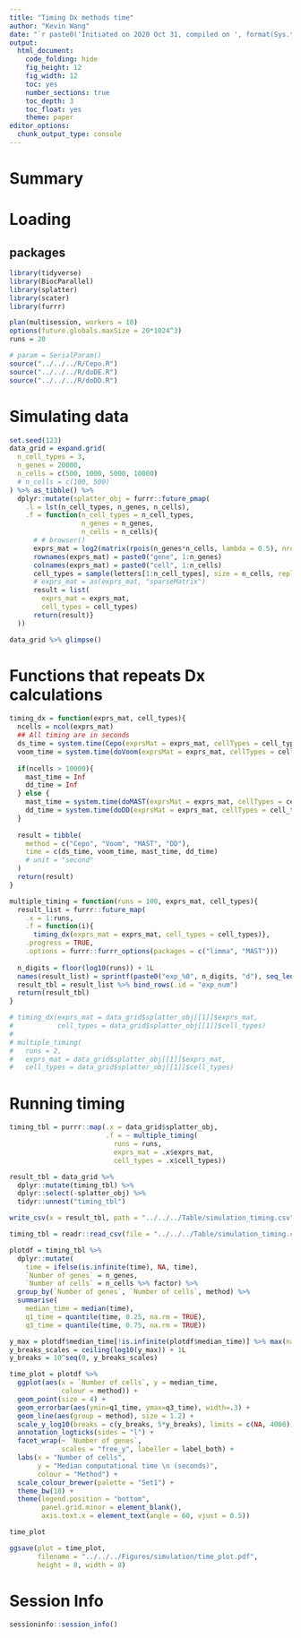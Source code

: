 ```yaml
---
title: "Timing Dx methods time"
author: "Kevin Wang"
date: "`r paste0('Initiated on 2020 Oct 31, compiled on ', format(Sys.time(), '%Y %b %d'))`"
output:
  html_document:
    code_folding: hide
    fig_height: 12
    fig_width: 12
    toc: yes
    number_sections: true
    toc_depth: 3
    toc_float: yes
    theme: paper
editor_options: 
  chunk_output_type: console
---
```


# Summary

# Loading 

## packages
```r
library(tidyverse)
library(BiocParallel)
library(splatter)
library(scater)
library(furrr)

plan(multisession, workers = 10)
options(future.globals.maxSize = 20*1024^3)
runs = 20

# param = SerialParam()
source("../../../R/Cepo.R")
source("../../../R/doDE.R")
source("../../../R/doDD.R")
```

# Simulating data

```r
set.seed(123)
data_grid = expand.grid(
  n_cell_types = 3, 
  n_genes = 20000,
  n_cells = c(500, 1000, 5000, 10000)
  # n_cells = c(100, 500)
) %>% as_tibble() %>% 
  dplyr::mutate(splatter_obj = furrr::future_pmap(
    .l = lst(n_cell_types, n_genes, n_cells),
    .f = function(n_cell_types = n_cell_types, 
                  n_genes = n_genes, 
                  n_cells = n_cells){
      # # browser()
      exprs_mat = log2(matrix(rpois(n_genes*n_cells, lambda = 0.5), nrow = n_genes) + 1L)
      rownames(exprs_mat) = paste0("gene", 1:n_genes)
      colnames(exprs_mat) = paste0("cell", 1:n_cells)
      cell_types = sample(letters[1:n_cell_types], size = n_cells, replace = TRUE)
      # exprs_mat = as(exprs_mat, "sparseMatrix")
      result = list(
        exprs_mat = exprs_mat,
        cell_types = cell_types)
      return(result)}
  ))

data_grid %>% glimpse()
```

# Functions that repeats Dx calculations 
```r
timing_dx = function(exprs_mat, cell_types){
  ncells = ncol(exprs_mat)
  ## All timing are in seconds 
  ds_time = system.time(Cepo(exprsMat = exprs_mat, cellTypes = cell_types))[["elapsed"]]
  voom_time = system.time(doVoom(exprsMat = exprs_mat, cellTypes = cell_types))[["elapsed"]]
  
  if(ncells > 10000){
    mast_time = Inf
    dd_time = Inf
  } else {
    mast_time = system.time(doMAST(exprsMat = exprs_mat, cellTypes = cell_types))[["elapsed"]]
    dd_time = system.time(doDD(exprsMat = exprs_mat, cellTypes = cell_types))[["elapsed"]]
  }
  
  result = tibble(
    method = c("Cepo", "Voom", "MAST", "DD"),
    time = c(ds_time, voom_time, mast_time, dd_time)
    # unit = "second"
  )
  return(result)
}

multiple_timing = function(runs = 100, exprs_mat, cell_types){
  result_list = furrr::future_map(
    .x = 1:runs, 
    .f = function(i){
      timing_dx(exprs_mat = exprs_mat, cell_types = cell_types)}, 
    .progress = TRUE, 
    .options = furrr::furrr_options(packages = c("limma", "MAST")))
  
  n_digits = floor(log10(runs)) + 1L
  names(result_list) = sprintf(paste0("exp_%0", n_digits, "d"), seq_len(runs))
  result_tbl = result_list %>% bind_rows(.id = "exp_num")
  return(result_tbl)
}

# timing_dx(exprs_mat = data_grid$splatter_obj[[1]]$exprs_mat,
#           cell_types = data_grid$splatter_obj[[1]]$cell_types)
# 
# multiple_timing(
#   runs = 2,
#   exprs_mat = data_grid$splatter_obj[[1]]$exprs_mat,
#   cell_types = data_grid$splatter_obj[[1]]$cell_types)
```

# Running timing 
```r
timing_tbl = purrr::map(.x = data_grid$splatter_obj,
                        .f = ~ multiple_timing(
                          runs = runs, 
                          exprs_mat = .x$exprs_mat, 
                          cell_types = .x$cell_types))

result_tbl = data_grid %>% 
  dplyr::mutate(timing_tbl) %>% 
  dplyr::select(-splatter_obj) %>% 
  tidyr::unnest("timing_tbl")

write_csv(x = result_tbl, path = "../../../Table/simulation_timing.csv")
```

```r
timing_tbl = readr::read_csv(file = "../../../Table/simulation_timing.csv")

plotdf = timing_tbl %>% 
  dplyr::mutate(
    time = ifelse(is.infinite(time), NA, time),
    `Number of genes` = n_genes, 
    `Number of cells` = n_cells %>% factor) %>% 
  group_by(`Number of genes`, `Number of cells`, method) %>% 
  summarise(
    median_time = median(time),
    q1_time = quantile(time, 0.25, na.rm = TRUE),
    q3_time = quantile(time, 0.75, na.rm = TRUE))

y_max = plotdf$median_time[!is.infinite(plotdf$median_time)] %>% max(na.rm = TRUE)
y_breaks_scales = ceiling(log10(y_max)) + 1L
y_breaks = 10^seq(0, y_breaks_scales)

time_plot = plotdf %>% 
  ggplot(aes(x = `Number of cells`, y = median_time,
             colour = method)) +
  geom_point(size = 4) +
  geom_errorbar(aes(ymin=q1_time, ymax=q3_time), width=.3) +
  geom_line(aes(group = method), size = 1.2) +
  scale_y_log10(breaks = c(y_breaks, 5*y_breaks), limits = c(NA, 4000)) +
  annotation_logticks(sides = "l") +
  facet_wrap(~ `Number of genes`, 
             scales = "free_y", labeller = label_both) + 
  labs(x = "Number of cells", 
       y = "Median computational time \n (seconds)",
       colour = "Method") +
  scale_colour_brewer(palette = "Set1") +
  theme_bw(18) +
  theme(legend.position = "bottom", 
        panel.grid.minor = element_blank(), 
        axis.text.x = element_text(angle = 60, vjust = 0.5))

time_plot

ggsave(plot = time_plot, 
       filename = "../../../Figures/simulation/time_plot.pdf",
       height = 8, width = 8)
```


# Session Info
```r
sessioninfo::session_info()
```

